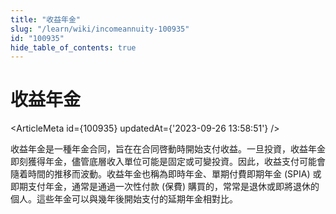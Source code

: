 ```yaml
---
title: "收益年金"
slug: "/learn/wiki/incomeannuity-100935"
id: "100935"
hide_table_of_contents: true
---
```



# 收益年金

<ArticleMeta id={100935} updatedAt={'2023-09-26 13:58:51'} />
<div className='border-solid border-b border-t-0 my-4 border-[var(--ifm-color-gray-300)]' />

收益年金是一種年金合同，旨在在合同啓動時開始支付收益。一旦投資，收益年金即刻獲得年金，儘管底層收入單位可能是固定或可變投資。因此，收益支付可能會隨着時間的推移而波動。收益年金也稱為即時年金、單期付費即期年金 (SPIA) 或即期支付年金，通常是通過一次性付款 (保費) 購買的，常常是退休或即將退休的個人。這些年金可以與幾年後開始支付的延期年金相對比。
